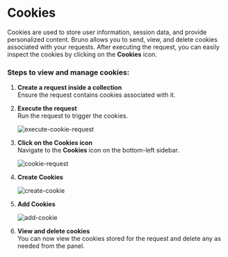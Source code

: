 # Cookies

Cookies are used to store user information, session data, and provide personalized content. Bruno allows you to send, view, and delete cookies associated with your requests. After executing the request, you can easily inspect the cookies by clicking on the **Cookies** icon.

### Steps to view and manage cookies:

1. **Create a request inside a collection**  
   Ensure the request contains cookies associated with it.

2. **Execute the request**  
   Run the request to trigger the cookies.

   ![execute-cookie-request](/screenshots/send-request/res-data-and-cookie/cookies/create-req-cookie.webp)

3. **Click on the Cookies icon**  
   Navigate to the **Cookies** icon on the bottom-left sidebar.

   ![cookie-request](/screenshots/send-request/res-data-and-cookie/cookies/cookies.webp)

4. **Create Cookies** 

   ![create-cookie](/screenshots/send-request/res-data-and-cookie/cookies/1-cookie-add-popup.webp)

5. **Add Cookies** 

   ![add-cookie](/screenshots/send-request/res-data-and-cookie/cookies/2-cookie-generate-popup.webp)

6. **View and delete cookies**  
   You can now view the cookies stored for the request and delete any as needed from the panel.
